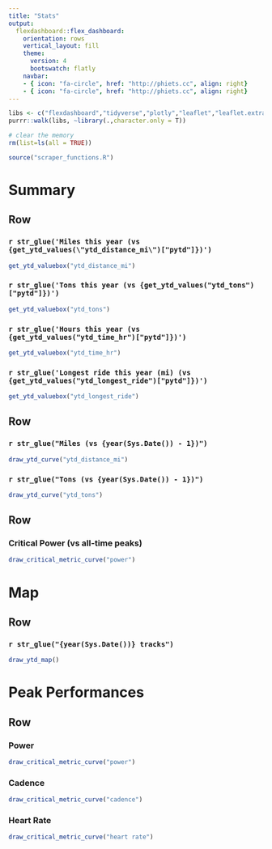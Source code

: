 ```yaml
---
title: "Stats"
output: 
  flexdashboard::flex_dashboard:
    orientation: rows
    vertical_layout: fill
    theme: 
      version: 4
      bootswatch: flatly
    navbar: 
    - { icon: "fa-circle", href: "http://phiets.cc", align: right}
    - { icon: "fa-circle", href: "http://phiets.cc", align: right}
---
```


```r
libs <- c("flexdashboard","tidyverse","plotly","leaflet","leaflet.extras","DBI","lubridate","mapdata")
purrr::walk(libs, ~library(.,character.only = T))

# clear the memory
rm(list=ls(all = TRUE))

source("scraper_functions.R")

```

Summary
===================================== 

Row
-----------------------------------------------------------------------

### `r str_glue('Miles this year (vs {get_ytd_values(\"ytd_distance_mi\")["pytd"]})')`

```r
get_ytd_valuebox("ytd_distance_mi")
```

### `r str_glue('Tons this year (vs {get_ytd_values("ytd_tons")["pytd"]})')`

```r
get_ytd_valuebox("ytd_tons")
```

### `r str_glue('Hours this year (vs {get_ytd_values("ytd_time_hr")["pytd"]})')`

```r
get_ytd_valuebox("ytd_time_hr")
```

### `r str_glue('Longest ride this year (mi) (vs {get_ytd_values("ytd_longest_ride")["pytd"]})')`

```r
get_ytd_valuebox("ytd_longest_ride")
```

Row 
-----------------------------------------------------------------------

### `r str_glue("Miles (vs {year(Sys.Date()) - 1})")`

```r
draw_ytd_curve("ytd_distance_mi")
```

### `r str_glue("Tons (vs {year(Sys.Date()) - 1})")`

```r
draw_ytd_curve("ytd_tons")
```

Row 
-----------------------------------------------------------------------

### Critical Power (vs all-time peaks)

```r
draw_critical_metric_curve("power")
```

Map
===================================== 

Row
-----------------------------------------------------------------------

### `r str_glue("{year(Sys.Date())} tracks")`

```r
draw_ytd_map()
```


Peak Performances
===================================== 

Row
-----------------------------------------------------------------------

### Power

```r
draw_critical_metric_curve("power")
```

### Cadence

```r
draw_critical_metric_curve("cadence")
```

### Heart Rate

```r
draw_critical_metric_curve("heart rate")
```